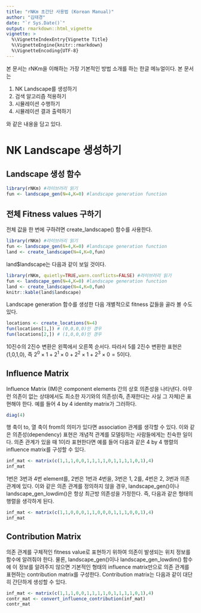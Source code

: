 ```yaml
---
title: "rNKm 초간단 사용법 (Korean Manual)"
author: "김태경"
date: "`r Sys.Date()`"
output: rmarkdown::html_vignette
vignette: >
  %\VignetteIndexEntry{Vignette Title}
  %\VignetteEngine{knitr::rmarkdown}
  %\VignetteEncoding{UTF-8}
---
```


본 문서는 rNKm을 이해하는 가장 기본적인 방법 소개를 하는 한글 메뉴얼이다. 본 문서는

1. NK Landscape를 생성하기
1. 검색 알고리즘 적용하기
1. 시뮬레이션 수행하기
1. 시뮬레이션 결과 출력하기

와 같은 내용을 담고 있다.

# NK Landscape 생성하기

## Landscape 생성 함수
```r
library(rNKm) #라이브러리 읽기
fun <- landscape_gen(N=4,K=0) #landscape generation function
```
## 전체 Fitness values 구하기
전체 값을 한 번에 구하려면 create_landscape() 함수를 사용한다.

```r
library(rNKm) #라이브러리 읽기
fun <- landscape_gen(N=4,K=0) #landscape generation function
land <- create_landscape(N=4,K=0,fun)
```

land$landscape는 다음과 같이 보일 것이다.

```r
library(rNKm, quietly=TRUE,warn.conflicts=FALSE) #라이브러리 읽기
fun <- landscape_gen(N=4,K=0) #landscape generation function
land <- create_landscape(N=4,K=0,fun)
knitr::kable(land$landscape)
```

Landscape generation 함수를 생성한 다음 개별적으로 fitness 값들을 골라 볼 수도 있다.

```r
locations <- create_locations(N=4)
fun(locations[1,]) # (0,0,0,0)인 경우
fun(locations[2,]) # (1,0,0,0)인 경우
```

10진수의 2진수 변환은 왼쪽에서 오른쪽 순서다. 따라서 5를 2진수 변환한 표현은 (1,0,1,0), 즉 $2^0 \times 1 + 2^1 \times 0 + 2^2 \times 1 + 2^3 \times 0 = 5$이다. 

## Influence Matrix

Influence Matrix (IM)은 component elements 간의 상호 의존성을 나타낸다. 아무런 의존이 없는 상태에서도 최소한 자기와의 의존성(즉, 존재한다는 사실 그 자체)은 표현해야 한다. 예를 들어 4 by 4 identity matrix가 그러하다.

```r
diag(4)
```

행 축이 to, 열 축이 from의 의미가 있다면 association 관계를 생각할 수 있다. 이와 같은 의존성(dependency) 표현은 개념적 관계를 모델링하는 사람들에게는 친숙한 일이다. 의존 관계가 있을 때 1이라 표현한다면 예를 들어 다음과 같은 4 by 4 행렬의 influence matrix를 구성할 수 있다.

```r
inf_mat <- matrix(c(1,1,1,0,0,1,1,1,1,0,1,1,1,1,0,1),4)
inf_mat
```

1번은 3번과 4번 element를, 2번은 1번과 4번을, 3번은 1, 2를, 4번은 2, 3번과 의존 관계에 있다. 이와 같은 의존 관계를 정의하지 않을 경우, landscape_gen()이나 landscape_gen_lowdim()은 항상 최근방 의존성을 가정한다. 즉, 다음과 같은 형태의 행렬을 생각하게 된다.

```r
inf_mat <- matrix(c(1,1,0,0,0,1,1,0,0,0,1,1,1,0,0,1),4)
inf_mat
```

## Contribution Matrix

의존 관계를 구체적인 fitness value로 표현하기 위하여 의존이 발생되는 위치 정보를 함수에 알려줘야 한다. 물론, landscape_gen()이나 landscape_gen_lowdim() 함수에 이 정보를 알려주지 않으면 기본적인 형태의 influence matrix만으로 의존 관계를 표현하는 contribution matrix를 구성한다. Contribution matrix는 다음과 같이 대단히 간단하게 생성할 수 있다.

```r
inf_mat <- matrix(c(1,1,1,0,0,1,1,1,1,0,1,1,1,1,0,1),4)
contr_mat <- convert_influence_contribution(inf_mat)
contr_mat
```
